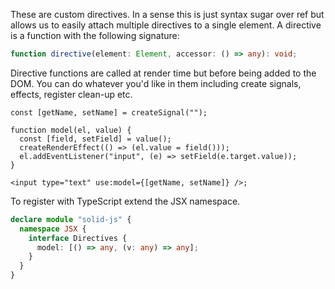 <Title>use:*</Title>

These are custom directives. In a sense this is just syntax sugar over ref but allows us to easily attach multiple directives to a single element. A directive is a function with the following signature:

```ts
function directive(element: Element, accessor: () => any): void;
```

Directive functions are called at render time but before being added to the DOM. You can do whatever you'd like in them including create signals, effects, register clean-up etc.

```tsx
const [getName, setName] = createSignal("");

function model(el, value) {
  const [field, setField] = value();
  createRenderEffect(() => (el.value = field()));
  el.addEventListener("input", (e) => setField(e.target.value));
}

<input type="text" use:model={[getName, setName]} />;
```

To register with TypeScript extend the JSX namespace.

```ts
declare module "solid-js" {
  namespace JSX {
    interface Directives {
      model: [() => any, (v: any) => any];
    }
  }
}
```